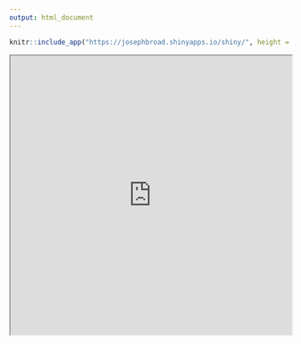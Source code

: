 ```yaml
---
output: html_document
---
```


```r
knitr::include_app("https://josephbroad.shinyapps.io/shiny/", height = "600px")
```

<iframe src ="https://josephbroad.shinyapps.io/shiny/"
  style="width: 100%; height: 500px;"/>
</iframe>
